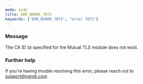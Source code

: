 ```yaml
---
mode: wide
title: ERR_NGROK_7072
keywords: ["ERR_NGROK_7072", "error 7072"]
---
```



### Message

The CA ID `ID` specified for the Mutual TLS module does not exist.

<ErrorDetails />

### Further help

If you're having trouble resolving this error, please reach out to [support@ngrok.com](mailto:support@ngrok.com?subject=Help%20with%20ERR_NGROK_7072)
